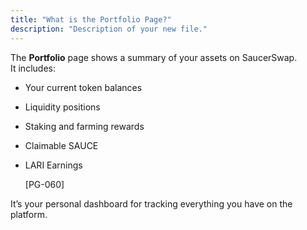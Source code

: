 ```yaml
---
title: "What is the Portfolio Page?"
description: "Description of your new file."
---
```


The **Portfolio** page shows a summary of your assets on SaucerSwap.\
It includes:

- Your current token balances
- Liquidity positions
- Staking and farming rewards
- Claimable SAUCE
- LARI Earnings

  [PG-060]

It’s your personal dashboard for tracking everything you have on the platform.